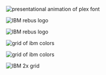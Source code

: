 


<Helmet />

<Row classname='homepage-row'>
  <Column colLg={4} colMd={4} noGutterSm>
    <ImageCard
      title="Typeface"
      href="/typography/typeface"
      actionIcon="arrowRight"
      titleColor="light"
      iconColor="light"
      className="card-background"
      >

![presentational animation of plex font](../images/homepage/landing-plex-animation.gif)

  </ImageCard>
  </Column>

  <Column colLg={4} colMd={4} noGutterSm>
    <ImageCard
        title="Philosophy"
        aspectRatio="1:1"
        href="/philosophy/pov"
        actionIcon="arrowRight"
        iconColor="dark"
        titleColor="dark"
        className="card-background"
        >

![IBM rebus logo](../images/homepage/philosophy-rebus.png)

  </ImageCard>
  </Column>

  <Column colLg={4} colMd={4} noGutterSm>
    <ImageCard
        title="Color"
        aspectRatio="1:1"
        href="/color"
        actionIcon="arrowRight"
        iconColor="light"
        titleColor="light"
        className="card-background"
        >

![IBM rebus logo](../images/homepage/landing-color-grid.svg)

  </ImageCard>
  </Column>

  <Column colLg={8} noGutterSm>
    <ImageCard
        title="Photography"
        aspectRatio="1:1"
        href="/photography/overview"
        actionIcon="arrowRight"
        iconColor="light"
        titleColor="dark"
        className="card-background"
        >

![grid of ibm colors](../images/homepage/photography_divers.jpg)

  </ImageCard>
  </Column>

  <Column colLg={4} colMd={4} noGutterSm>
    <ImageCard
        title="Illustration"
        aspectRatio="1:1"
        href="/illustration/overview"
        actionIcon="arrowRight"
        iconColor="light"
        titleColor="light"
        className="card-background"
        >

![grid of ibm colors](../images/homepage/illustration_isometric.png)

  </ImageCard>
  
  <ImageCard
    title="2x Grid"
    href="/2x-grid"
    actionIcon="arrowRight"
    titleColor="light"
    iconColor="light"
    className="card-background"
    >

![IBM 2x grid](../images/homepage/grid-temp.png)

</ImageCard>
</Column>
  
</Row>
